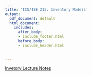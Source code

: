 ```yaml
---
title: 'ICS/ISE 215: Inventory Models'
output:
  pdf_document: default
  html_document:
    includes:
      after_body:
      - include_footer.html
      before_body:
      - include_header.html
      
  
---
```

[Invetory Lecture Notes](https://spark.adobe.com/page/LqWqXtU9j4LMV/)